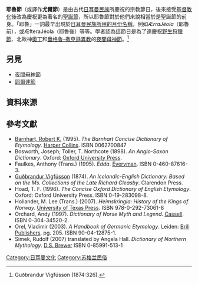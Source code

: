 {{Infobox holiday
| image=Chambers Yule Log.png
| caption=1832年耶魯節裡人們在運送[[聖誕樹|耶魯樹]]
| observedby=多個北歐國家、新異教、一神普救派
| frequency=每年
| type=文化節日、{{le|日耳曼宗教|Germanic paganism|日耳曼異教}}與隨後的基督教、民俗節日、[[新異教主義|新異教主義]]
| relatedto=[[冬至|冬至]]、{{le|聖誕節節期|Christmastide}}、{{le|季度結賬日|quarter days}}、{{le|年度之輪|Wheel of the Year}}、冬季慶典、聖誕節
| nickname=Yuletide、Yulefest
}}

'''耶魯節'''（或譯作'''尤爾節'''）是由古代[[日耳曼民族|日耳曼民族]]所慶祝的宗教節日，後來接受[[基督教傳播年表|基督教化]]後改為慶祝更為著名的[[聖誕節|聖誕節]]，所以耶魯節對於他們來說相當於是聖誕節的前身。「耶魯」一詞最早出現於[[日耳曼年曆|日耳曼民族所用的月份名稱]]，例如''ÆrraJéola''（耶魯前），或ÆfteraJéola（耶魯後）等等。學者認為這節日是為了連慶祝[[野生狩獵節|野生狩獵節]]、北歐神[[奧丁|奧丁]]和[[盎格魯-撒克遜|盎格魯-撒克遜]][[異教|異教]]的[[夜間母神節|夜間母神節]]。<ref name="GUDBRAND-VIGFUSSON-326">Guðbrandur Vigfússon (1874:326).</ref>

==另見==
* [[夜間母神節|夜間母神節]]
* [[耶爾達節|耶爾達節]]

==資料來源==
{{reflist}}

==參考文獻==
{{wikiquote}}

{{refbegin}}
* [[Robert_Barnhart|Barnhart, Robert K.]] (1995). ''The Barnhart Concise Dictionary of Etymology''. [[Harper_Collins|Harper Collins]]. ISBN 0062700847
* Bosworth, Joseph; Toller, T. Northcote (1898). ''An Anglo-Saxon Dictionary''. Oxford: [[Oxford_University_Press|Oxford University Press]].
* Faulkes, Anthony (Trans.) (1995). ''Edda''. [[Everyman's_Library|Everyman]]. ISBN 0-460-87616-3.
*[[Guðbrandur_Vigfússon|Guðbrandur Vigfússon]] (1874). ''An Icelandic-English Dictionary: Based on the Ms. Collections of the Late Richard Cleasby''. Clarendon Press.
* Hoad, T. F. (1996). ''The Concise Oxford Dictionary of English Etymology''. Oxford: Oxford University Press. ISBN 0-19-283098-8.
* Hollander, M. Lee (Trans.) (2007). ''Heimskringla: History of the Kings of Norway''. [[University_of_Texas_Press|University of Texas Press]]. ISBN 978-0-292-73061-8
* Orchard, Andy (1997). ''Dictionary of Norse Myth and Legend''. [[Orion_Publishing_Group|Cassell]]. ISBN 0-304-34520-2.
* Orel, Vladimir (2003). ''A Handbook of Germanic Etymology''. Leiden: [[Brill_Publishers|Brill Publishers]]. pg. 205. ISBN 90-04-12875-1.
* Simek, Rudolf (2007) translated by Angela Hall. ''Dictionary of Northern Mythology''. [[Boydell_&_Brewer|D.S. Brewer]] ISBN 0-85991-513-1
{{refend}}

{{Authority control}}

[[Category:日耳曼文化|Category:日耳曼文化]]
[[Category:苏格兰民俗|Category:苏格兰民俗]]